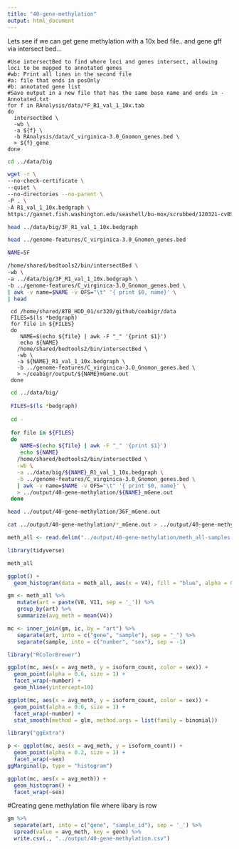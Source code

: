 ```yaml
---
title: "40-gene-methylation"
output: html_document
---
```


Lets see if we can get gene methylation with a 10x bed file.. and gene gff via intersect bed...



```
#Use intersectBed to find where loci and genes intersect, allowing loci to be mapped to annotated genes
#wb: Print all lines in the second file
#a: file that ends in posOnly
#b: annotated gene list
#Save output in a new file that has the same base name and ends in -Annotated.txt
for f in RAnalysis/data/*F_R1_val_1_10x.tab
do
  intersectBed \
  -wb \
  -a ${f} \
  -b RAnalysis/data/C_virginica-3.0_Gnomon_genes.bed \
  > ${f}_gene
done
```




```bash
cd ../data/big

wget -r \
--no-check-certificate \
--quiet \
--no-directories --no-parent \
-P . \
-A R1_val_1_10x.bedgraph \
https://gannet.fish.washington.edu/seashell/bu-mox/scrubbed/120321-cvBS/

```




```bash
head ../data/big/3F_R1_val_1_10x.bedgraph
```
```bash
head ../genome-features/C_virginica-3.0_Gnomon_genes.bed
```


```bash
NAME=5F

/home/shared/bedtools2/bin/intersectBed \
-wb \
-a ../data/big/3F_R1_val_1_10x.bedgraph \
-b ../genome-features/C_virginica-3.0_Gnomon_genes.bed \
| awk -v name=$NAME -v OFS="\t" '{ print $0, name}' \
| head
```


```
 cd /home/shared/8TB_HDD_01/sr320/github/ceabigr/data
 FILES=$(ls *bedgraph)
 for file in ${FILES}
 do
    NAME=$(echo ${file} | awk -F "_" '{print $1}')
    echo ${NAME}
   /home/shared/bedtools2/bin/intersectBed \
   -wb \
   -a ${NAME}_R1_val_1_10x.bedgraph \
   -b ../genome-features/C_virginica-3.0_Gnomon_genes.bed \
   > ~/ceabigr/output/${NAME}mGene.out
 done  
``` 
 


```bash
 cd ../data/big/
 
 FILES=$(ls *bedgraph)
 
 cd -
 
 for file in ${FILES}
 do
    NAME=$(echo ${file} | awk -F "_" '{print $1}')
    echo ${NAME}
   /home/shared/bedtools2/bin/intersectBed \
   -wb \
   -a ../data/big/${NAME}_R1_val_1_10x.bedgraph \
   -b ../genome-features/C_virginica-3.0_Gnomon_genes.bed \
   | awk -v name=$NAME -v OFS="\t" '{ print $0, name}' \
   > ../output/40-gene-methylation/${NAME}_mGene.out
 done  


```
```bash
head ../output/40-gene-methylation/36F_mGene.out
```
```bash
cat ../output/40-gene-methylation/*_mGene.out > ../output/40-gene-methylation/meth_all-samples.out
```



```r
meth_all <- read.delim("../output/40-gene-methylation/meth_all-samples.out", header = FALSE)
```

```r
library(tidyverse)
```
```r
meth_all
```
```r
ggplot() +
  geom_histogram(data = meth_all, aes(x = V4), fill = "blue", alpha = 0.2) 
```


```r
gm <- meth_all %>%
   mutate(art = paste(V8, V11, sep = '_')) %>%
   group_by(art) %>%
   summarize(avg_meth = mean(V4))


```

```r
mc <- inner_join(gm, ic, by = "art") %>%
   separate(art, into = c("gene", "sample"), sep = "_") %>%
   separate(sample, into = c("number", "sex"), sep = -1)

```

```r
library("RColorBrewer")
```

```r

ggplot(mc, aes(x = avg_meth, y = isoform_count, color = sex)) +
  geom_point(alpha = 0.6, size = 1) +
  facet_wrap(~number) +
  geom_hline(yintercept=10)
```
```r

ggplot(mc, aes(x = avg_meth, y = isoform_count, color = sex)) +
  geom_point(alpha = 0.6, size = 1) +
  facet_wrap(~number) +
  stat_smooth(method = glm, method.args = list(family = binomial))
```

```r
library("ggExtra")
```


```r

p <- ggplot(mc, aes(x = avg_meth, y = isoform_count)) +
  geom_point(alpha = 0.2, size = 1) +
  facet_wrap(~sex) 
ggMarginal(p, type = "histogram")
```


```r
ggplot(mc, aes(x = avg_meth)) +
  geom_histogram() +
  facet_wrap(~sex)
```


#Creating gene methylation file where libary is row


```r
gm %>%
  separate(art, into = c("gene", "sample_id"), sep = '_') %>%
  spread(value = avg_meth, key = gene) %>%
  write.csv(., "../output/40-gene-methylation.csv")
```






